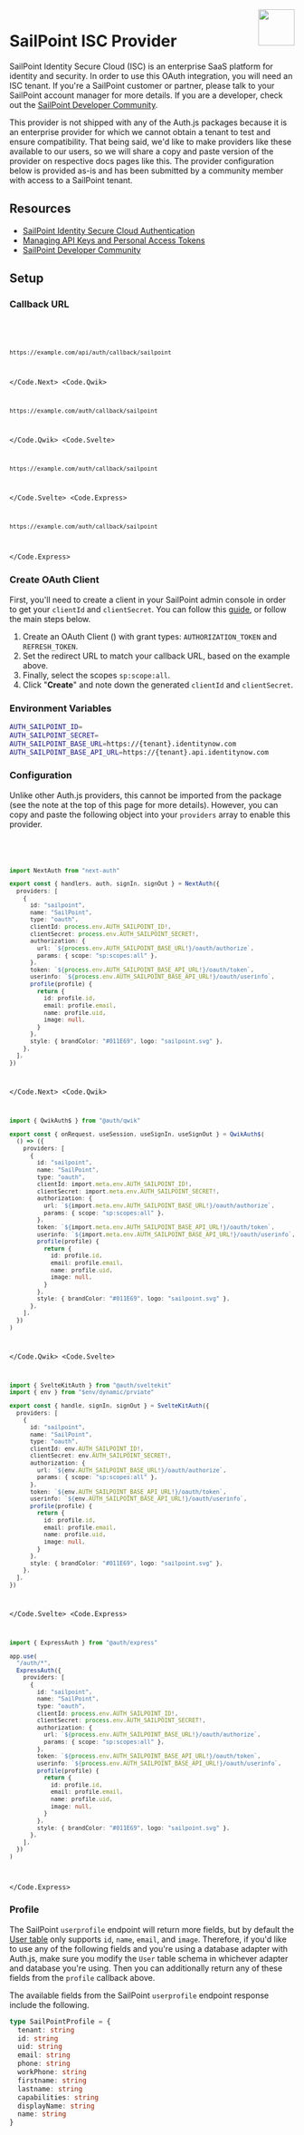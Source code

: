 
<img align="right" src="/img/providers/sailpoint.svg" height="64" width="64" />

# SailPoint ISC Provider

SailPoint Identity Secure Cloud (ISC) is an enterprise SaaS platform for identity and security. In order to use this OAuth integration, you will need an ISC tenant. If you're a SailPoint customer or partner, please talk to your SailPoint account manager for more details. If you are a developer, check out the [SailPoint Developer Community](https://developer.sailpoint.com/discuss/).

<Callout>
  This provider is not shipped with any of the Auth.js packages because it is an
  enterprise provider for which we cannot obtain a tenant to test and ensure
  compatibility. That being said, we'd like to make providers like these
  available to our users, so we will share a copy and paste version of the
  provider on respective docs pages like this. The provider configuration below
  is provided as-is and has been submitted by a community member with access to
  a SailPoint tenant.
</Callout>

## Resources

- [SailPoint Identity Secure Cloud Authentication](https://developer.sailpoint.com/docs/api/authentication#choose-authorization-grant-flow)
- [Managing API Keys and Personal Access Tokens](https://documentation.sailpoint.com/saas/help/common/api_keys.html?h=oauth+client#creating-an-api-key)
- [SailPoint Developer Community](https://developer.sailpoint.com/discuss/)

## Setup

### Callback URL

<Code>
  <Code.Next>

```bash
https://example.com/api/auth/callback/sailpoint
```

  </Code.Next>
  <Code.Qwik>

```bash
https://example.com/auth/callback/sailpoint
```

  </Code.Qwik>
  <Code.Svelte>

```bash
https://example.com/auth/callback/sailpoint
```

  </Code.Svelte>
  <Code.Express>

```bash
https://example.com/auth/callback/sailpoint
```

  </Code.Express>
</Code>

### Create OAuth Client

First, you'll need to create a client in your SailPoint admin console in order to get your `clientId` and `clientSecret`. You can follow this [guide](https://documentation.sailpoint.com/saas/help/common/api_keys.html?h=oauth+client#creating-an-api-key), or follow the main steps below.

1. Create an OAuth Client () with grant types: `AUTHORIZATION_TOKEN` and `REFRESH_TOKEN`.
2. Set the redirect URL to match your callback URL, based on the example above.
3. Finally, select the scopes `sp:scope:all`.
4. Click "**Create**" and note down the generated `clientId` and `clientSecret`.

### Environment Variables

```sh
AUTH_SAILPOINT_ID=
AUTH_SAILPOINT_SECRET=
AUTH_SAILPOINT_BASE_URL=https://{tenant}.identitynow.com
AUTH_SAILPOINT_BASE_API_URL=https://{tenant}.api.identitynow.com
```

### Configuration

Unlike other Auth.js providers, this cannot be imported from the package (see the note at the top of this page for more details). However, you can copy and paste the following object into your `providers` array to enable this provider.

<Code>
  <Code.Next>

```ts filename="/auth.ts"
import NextAuth from "next-auth"

export const { handlers, auth, signIn, signOut } = NextAuth({
  providers: [
    {
      id: "sailpoint",
      name: "SailPoint",
      type: "oauth",
      clientId: process.env.AUTH_SAILPOINT_ID!,
      clientSecret: process.env.AUTH_SAILPOINT_SECRET!,
      authorization: {
        url: `${process.env.AUTH_SAILPOINT_BASE_URL!}/oauth/authorize`,
        params: { scope: "sp:scopes:all" },
      },
      token: `${process.env.AUTH_SAILPOINT_BASE_API_URL!}/oauth/token`,
      userinfo: `${process.env.AUTH_SAILPOINT_BASE_API_URL!}/oauth/userinfo`,
      profile(profile) {
        return {
          id: profile.id,
          email: profile.email,
          name: profile.uid,
          image: null,
        }
      },
      style: { brandColor: "#011E69", logo: "sailpoint.svg" },
    },
  ],
})
```

  </Code.Next>
  <Code.Qwik>
  
```ts filename="/src/routes/plugin@auth.ts"
import { QwikAuth$ } from "@auth/qwik"

export const { onRequest, useSession, useSignIn, useSignOut } = QwikAuth$(
  () => ({
    providers: [
      {
        id: "sailpoint",
        name: "SailPoint",
        type: "oauth",
        clientId: import.meta.env.AUTH_SAILPOINT_ID!,
        clientSecret: import.meta.env.AUTH_SAILPOINT_SECRET!,
        authorization: {
          url: `${import.meta.env.AUTH_SAILPOINT_BASE_URL!}/oauth/authorize`,
          params: { scope: "sp:scopes:all" },
        },
        token: `${import.meta.env.AUTH_SAILPOINT_BASE_API_URL!}/oauth/token`,
        userinfo: `${import.meta.env.AUTH_SAILPOINT_BASE_API_URL!}/oauth/userinfo`,
        profile(profile) {
          return {
            id: profile.id,
            email: profile.email,
            name: profile.uid,
            image: null,
          }
        },
        style: { brandColor: "#011E69", logo: "sailpoint.svg" },
      },
    ],
  })
)
```

  </Code.Qwik>
  <Code.Svelte>

```ts filename="/src/auth.ts"
import { SvelteKitAuth } from "@auth/sveltekit"
import { env } from "$env/dynamic/prviate"

export const { handle, signIn, signOut } = SvelteKitAuth({
  providers: [
    {
      id: "sailpoint",
      name: "SailPoint",
      type: "oauth",
      clientId: env.AUTH_SAILPOINT_ID!,
      clientSecret: env.AUTH_SAILPOINT_SECRET!,
      authorization: {
        url: `${env.AUTH_SAILPOINT_BASE_URL!}/oauth/authorize`,
        params: { scope: "sp:scopes:all" },
      },
      token: `${env.AUTH_SAILPOINT_BASE_API_URL!}/oauth/token`,
      userinfo: `${env.AUTH_SAILPOINT_BASE_API_URL!}/oauth/userinfo`,
      profile(profile) {
        return {
          id: profile.id,
          email: profile.email,
          name: profile.uid,
          image: null,
        }
      },
      style: { brandColor: "#011E69", logo: "sailpoint.svg" },
    },
  ],
})
```

  </Code.Svelte>
  <Code.Express>

```ts filename="/src/app.ts"
import { ExpressAuth } from "@auth/express"

app.use(
  "/auth/*",
  ExpressAuth({
    providers: [
      {
        id: "sailpoint",
        name: "SailPoint",
        type: "oauth",
        clientId: process.env.AUTH_SAILPOINT_ID!,
        clientSecret: process.env.AUTH_SAILPOINT_SECRET!,
        authorization: {
          url: `${process.env.AUTH_SAILPOINT_BASE_URL!}/oauth/authorize`,
          params: { scope: "sp:scopes:all" },
        },
        token: `${process.env.AUTH_SAILPOINT_BASE_API_URL!}/oauth/token`,
        userinfo: `${process.env.AUTH_SAILPOINT_BASE_API_URL!}/oauth/userinfo`,
        profile(profile) {
          return {
            id: profile.id,
            email: profile.email,
            name: profile.uid,
            image: null,
          }
        },
        style: { brandColor: "#011E69", logo: "sailpoint.svg" },
      },
    ],
  })
)
```

  </Code.Express>
</Code>

### Profile

The SailPoint `userprofile` endpoint will return more fields, but by default the [User table](/getting-started/database#models) only supports `id`, `name`, `email`, and `image`. Therefore, if you'd like to use any of the following fields and you're using a database adapter with Auth.js, make sure you modify the `User` table schema in whichever adapter and database you're using. Then you can additionally return any of these fields from the `profile` callback above.

The available fields from the SailPoint `userprofile` endpoint response include the following.

```ts
type SailPointProfile = {
  tenant: string
  id: string
  uid: string
  email: string
  phone: string
  workPhone: string
  firstname: string
  lastname: string
  capabilities: string
  displayName: string
  name: string
}
```
